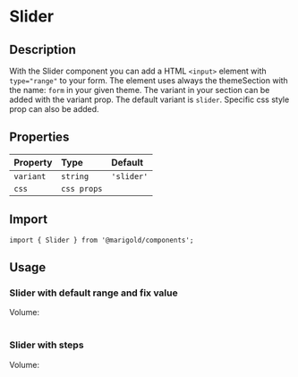 
<Meta title="Components/Form/Slider" />

# Slider

## Description

With the Slider component you can add a HTML `<input>` element with `type="range"` to your form.
The element uses always the themeSection with the name: `form` in your given theme. The variant in your section can be added with the variant prop. The default variant is `slider`.
Specific css style prop can also be added.

## Properties

| Property  | Type        | Default    |
| :-------- | :---------- | :--------- |
| `variant` | `string`    | `'slider'` |
| `css`     | `css props` |            |

## Import

```tsx
import { Slider } from '@marigold/components';
```

## Usage

### Slider with default range and fix value

<Preview>
  <Story name="SliderOne">
    <div>
      <Label htmlFor="vol">
        Volume:
        <br />
        <Slider id="vol" name="vol" min="0" max="50" />
        <br />
        <Slider id="vol" name="vol" min="0" max="50" value="25" />
      </Label>
    </div>
  </Story>
</Preview>

### Slider with steps

<Preview>
  <Story name="SliderTwo">
    <div>
      <Label htmlFor="vol">
        Volume:
        <br />
        <Slider id="vol" name="vol" min="0" max="100" step="10"></Slider>
        <br />
        <Slider id="vol" name="vol" min="20" max="80" step="5"></Slider>
      </Label>
    </div>
  </Story>
</Preview>
